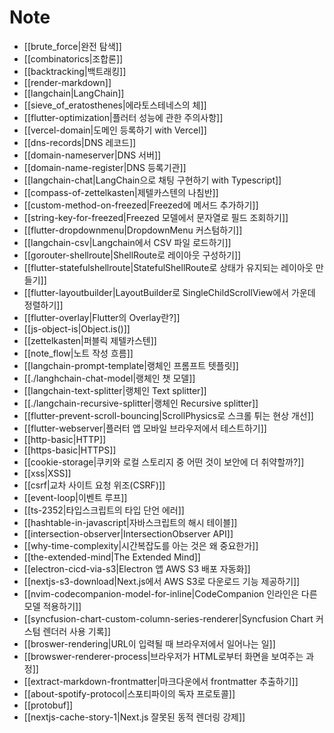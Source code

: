 # Note

- [[brute_force|완전 탐색]]
- [[combinatorics|조합론]]
- [[backtracking|백트래킹]]
- [[render-markdown]]
- [[langchain|LangChain]]
- [[sieve_of_eratosthenes|에라토스테네스의 체]]
- [[flutter-optimization|플러터 성능에 관한 주의사항]]
- [[vercel-domain|도메인 등록하기 with Vercel]]
- [[dns-records|DNS 레코드]]
- [[domain-nameserver|DNS 서버]]
- [[domain-name-register|DNS 등록기관]]
- [[langchain-chat|LangChain으로 채팅 구현하기 with Typescript]]
- [[compass-of-zettelkasten|제텔카스텐의 나침반]]
- [[custom-method-on-freezed|Freezed에 메서드 추가하기]]
- [[string-key-for-freezed|Freezed 모델에서 문자열로 필드 조회하기]]
- [[flutter-dropdownmenu|DropdownMenu 커스텀하기]]
- [[langchain-csv|Langchain에서 CSV 파일 로드하기]]
- [[gorouter-shellroute|ShellRoute로 레이아웃 구성하기]]
- [[flutter-statefulshellroute|StatefulShellRoute로 상태가 유지되는 레이아웃 만들기]]
- [[flutter-layoutbuilder|LayoutBuilder로 SingleChildScrollView에서 가운데 정렬하기]]
- [[flutter-overlay|Flutter의 Overlay란?]]
- [[js-object-is|Object.is()]]
- [[zettelkasten|퍼블릭 제텔카스텐]]
- [[note_flow|노트 작성 흐름]]
- [[langchain-prompt-template|랭체인 프롬프트 텟플릿]]
- [[./langhchain-chat-model|랭체인 챗 모델]]
- [[langchain-text-splitter|랭체인 Text splitter]]
- [[./langchain-recursive-splitter|랭체인 Recursive splitter]]
- [[flutter-prevent-scroll-bouncing|ScrollPhysics로 스크롤 튀는 현상 개선]]
- [[flutter-webserver|플러터 앱 모바일 브라우저에서 테스트하기]]
- [[http-basic|HTTP]]
- [[https-basic|HTTPS]]
- [[cookie-storage|쿠키와 로컬 스토리지 중 어떤 것이 보안에 더 취약할까?]]
- [[xss|XSS]]
- [[csrf|교차 사이트 요청 위조(CSRF)]]
- [[event-loop|이벤트 루프]]
- [[ts-2352|타입스크립트의 타입 단언 에러]]
- [[hashtable-in-javascript|자바스크립트의 해시 테이블]]
- [[intersection-observer|IntersectionObserver API]]
- [[why-time-complexity|시간복잡도를 아는 것은 왜 중요한가]]
- [[the-extended-mind|The Extended Mind]]
- [[electron-cicd-via-s3|Electron 앱 AWS S3 배포 자동화]]
- [[nextjs-s3-download|Next.js에서 AWS S3로 다운로드 기능 제공하기]]
- [[nvim-codecompanion-model-for-inline|CodeCompanion 인라인은 다른 모델 적용하기]]
- [[syncfusion-chart-custom-column-series-renderer|Syncfusion Chart 커스텀 렌더러 사용 기록]]
- [[broswer-rendering|URL이 입력될 때 브라우저에서 일어나는 일]]
- [[browswer-renderer-process|브라우저가 HTML로부터 화면을 보여주는 과정]]
- [[extract-markdown-frontmatter|마크다운에서 frontmatter 추출하기]]
- [[about-spotify-protocol|스포티파이의 독자 프로토콜]]
- [[protobuf]]
- [[nextjs-cache-story-1|Next.js 잘못된 동적 렌더링 강제]]

